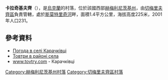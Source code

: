 {{coord|48|54|26|N|26|32|14|E|scale:100000|display=title}}
{{Refimprove|time=2016-04-24T14:17:06+00:00}}
'''卡拉奇基夫齊'''（{{lang-uk|Карачківці}}），是[[烏克蘭|烏克蘭]]的村落，位於該國西部[[赫梅利尼茨基州|赫梅利尼茨基州]]，由[[切梅里夫齊區|切梅里夫齊區]]負責管轄，處於[[斯莫特里奇河|斯莫特里奇河]]畔，面積1.4平方公里，海拔高度225米，2001年人口231。

==參考資料==
* [http://weather.in.ua/ua/hmel'nickaja/10147 Погода в селі Карачківці]{{Wayback|url=http://weather.in.ua/ua/hmel'nickaja/10147 |date=20111220145455 }}
* [http://www.lnu.edu.ua/faculty/geology/phis_geo/fourman/Podillja-Tovtry-Bila.htm Товтри в районі села]{{dead link|date=2017年11月 |bot=InternetArchiveBot |fix-attempted=yes }}
* [http://www.tovtry.com/ua/history/ch/033.html www.tovtry.com]{{Wayback|url=http://www.tovtry.com/ua/history/ch/033.html |date=20200220124555 }} - Карачківці

{{DEFAULTSORT:Карачківці}}
[[Category:赫梅利尼茨基州村落|Category:赫梅利尼茨基州村落]]
[[Category:切梅里夫齊區村落|Category:切梅里夫齊區村落]]


{{Khmelnytskyi-geo-stub}}